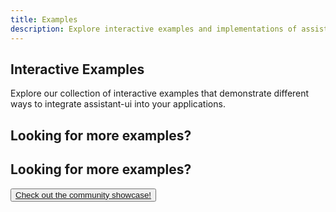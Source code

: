 ```yaml
---
title: Examples
description: Explore interactive examples and implementations of assistant-ui
---
```



## Interactive Examples

Explore our collection of interactive examples that demonstrate different ways to integrate assistant-ui into your applications.

<ExamplesGrid examples={INTERNAL_EXAMPLES} />

<ExamplesGrid examples={COMMUNITY_EXAMPLES} title="Community Examples" />

## Looking for more examples?

<div className="my-20 flex flex-col items-center gap-6">
  <h2 className="text-4xl font-bold">Looking for more examples?</h2>
  <Button asChild>
    <a href="/showcase">Check out the community showcase!</a>
  </Button>
</div>
